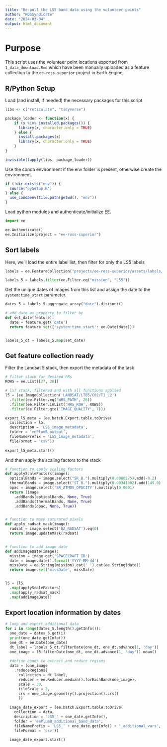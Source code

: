 ```yaml
---
title: "Re-pull the LS5 band data using the volunteer points"
author: "ROSSyndicate"
date: "2024-03-04"
output: html_document
---
```


# Purpose

This script uses the volunteer point locations exported from `1_data_download.Rmd` which have been manually uploaded as a feature collection to the `ee-ross-superior` project in Earth Engine.

## R/Python Setup

Load (and install, if needed) the necessary packages for this script.

```r
libs <- c("reticulate", "tidyverse")

package_loader <- function(x) {
    if (x %in% installed.packages()) {
      library(x, character.only = TRUE)
    } else {
      install.packages(x)
      library(x, character.only = TRUE)
    }
}

invisible(lapply(libs, package_loader))
```

Use the conda environment if the env folder is present, otherwise create the environment.

```r
if (!dir.exists("env")) {
  source("pySetup.R")
} else {
  use_condaenv(file.path(getwd(), "env"))
}
```

Load python modules and authenticate/initialize EE.

```python
import ee

ee.Authenticate()
ee.Initialize(project = "ee-ross-superior")
```

## Sort labels

Here, we'll load the entire label list, then filter for only the LS5 labels

```python
labels = ee.FeatureCollection("projects/ee-ross-superior/assets/labels/collated_label_data_v2023-07-20")

labels_5 = labels.filter(ee.Filter.eq("mission", "LS5"))
```

Get the unique dates of images from this list and assign the date to the `system:time_start` parameter.

```python
dates_5 = labels_5.aggregate_array("date").distinct()

# add date as property to filter by
def set_date(feature):
  date = feature.get('date')
  return feature.set({'system:time_start': ee.Date(date)})


labels_5_dt = labels_5.map(set_date)
```

## Get feature collection ready

Filter the Landsat 5 stack, then export the metadata of the task

```python
# filter stack for desired PRs
ROWS = ee.List([27, 28])

# ls7 stack, filtered and with all functions applied
l5 = (ee.ImageCollection('LANDSAT/LT05/C02/T1_L2')
  .filter(ee.Filter.eq('WRS_PATH', 26))
  .filter(ee.Filter.inList('WRS_ROW', ROWS))
  .filter(ee.Filter.gte('IMAGE_QUALITY', 7)))

export_l5_meta = (ee.batch.Export.table.toDrive(
  collection = l5,
  description = 'LS5_image_metadata',
  folder = 'eePlumB_output',
  fileNamePrefix = 'LS5_image_metadata',
  fileFormat = 'csv'))
  
export_l5_meta.start()

```

And then apply the scaling factors to the stack

```python
# function to apply scaling factors
def applyScaleFactors(image):
  opticalBands = image.select("SR_B.").multiply(0.0000275).add(-0.2)
  thermalBands = image.select("ST_B.").multiply(0.00341802).add(149.0)
  opac = image.select('SR_ATMOS_OPACITY').multiply(0.0001)
  return (image
    .addBands(opticalBands, None, True)
    .addBands(thermalBands, None, True)
    .addBands(opac, None, True))


# function to mask saturated pixels
def apply_radsat_mask(image):
  radsat = image.select('QA_RADSAT').eq(0)
  return image.updateMask(radsat)


# function to add image date
def addImageDate(image):
  mission = image.get('SPACECRAFT_ID')
  date = image.date().format('YYYY-MM-dd')
  missDate = ee.String(mission).cat('_').cat(ee.String(date))
  return image.set('missDate', missDate)


l5 = (l5
  .map(applyScaleFactors)
  .map(apply_radsat_mask)
  .map(addImageDate))

```

## Export location information by dates

```python
# loop and export additional data
for i in range(dates_5.length().getInfo()):
  one_date = dates_5.get(i)
  print(one_date.getInfo())
  one_dt = ee.Date(one_date)
  dt_label = labels_5_dt.filterDate(one_dt, one_dt.advance(1, 'day'))
  one_image = l5.filterDate(one_dt, one_dt.advance(1, 'day')).mean()
  
  #define bands to extract and reduce regions
  data = (one_image
    .reduceRegions(
      collection = dt_label,
      reducer = ee.Reducer.median().forEachBand(one_image),
      scale = 30,
      tileScale = 2,
      crs = one_image.geometry().projection().crs()
      ))
  
  image_date_export = (ee.batch.Export.table.toDrive(
    collection = data,
    description = 'LS5_' + one_date.getInfo(),
    folder = 'eePlumB_additional_band_data',
    fileNamePrefix = 'LS5_' + one_date.getInfo() + '_additional_vars',
    fileFormat = 'csv'))
    
  image_date_export.start()

```
